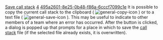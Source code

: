 [[Property:title|Save call stack]]
[[Property:weight|4]]
[[Property:uuid|495a2601-8e25-0b48-f86a-6cccf7099c1e]]
It is possible to copy the current call stack to the clipboard ( [[Image:general-copy-icon]] ) or to a text file ( [[Image:general-save-icon]] ). This may be useful to indicate to other members of a team where an error has occurred. After the button is clicked, a dialog is popped up that prompts for a place in which to save the [[Call stack tool: Interface|call stack]] file (if the selected file already exists, it is overwritten). 




